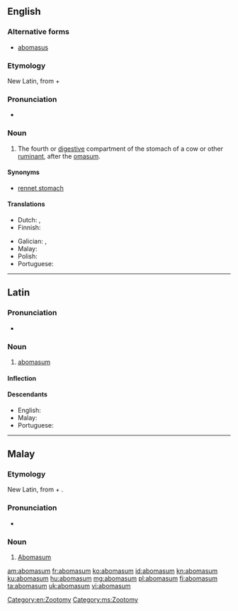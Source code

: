 ==English==

===Alternative forms===
* [[abomasus]]

===Etymology===
New Latin, from {{etyl|la|en}} {{term|ab||away from|lang=la}} + {{m|la|omāsum||tripe of a bullock}}

===Pronunciation===
* {{a|US}} {{IPA|/ˌæb.oʊˈmeɪ.səm/|lang=en}}

===Noun===
{{en-noun|abomasa}}

# {{context|anatomy|lang=en}} The fourth or [[digestive]] compartment of the stomach of a cow or other [[ruminant]], after the [[omasum]].

====Synonyms====
* [[rennet stomach]]

====Translations====
{{trans-top|fourth or digestive stomach of a ruminant}}
* Dutch: {{t|nl|leb|f}}, {{t+|nl|lebmaag|f}}
* Finnish: {{t|fi|juoksutusmaha}}
{{trans-mid}}
* Galician: {{t+|gl|abomaso|m}}, {{t|gl|calleira|f}}
* Malay: {{t|ms|abomasum}}
* Polish: {{t+|pl|trawieniec|m}}
* Portuguese: {{t+|pt|abomaso}}
{{trans-bottom}}

[[Category:en:Zootomy]]

----

==Latin==

===Pronunciation===
* {{la-pronunc|abomāsum}}

===Noun===
{{la-noun|abomāsum|abomasi|abomāsī|n|second}}

# [[#English|abomasum]]

====Inflection====
{{la-decl-2nd-N|abomās}}

====Descendants====
* English: {{l/en|abomasum}}
* Malay: {{l/ms|abomasum}}
* Portuguese: {{l/pt|abomaso}}

----

==Malay==

===Etymology===
New Latin, from {{etyl|la|ms}} {{term|ab||away from|lang=la}} + {{m|la|omāsum||tripe of a bullock}}.

===Pronunciation===
* {{IPA|/abomasum/|lang=ms}}

===Noun===
{{ms-noun|j=ابوماسوم}}

# {{context|anatomy|lang=ms}} [[abomasum#English|Abomasum]] {{gloss|fourth or digestive stomach of a ruminant}}

[[Category:ms:Zootomy]]

[[am:abomasum]]
[[fr:abomasum]]
[[ko:abomasum]]
[[id:abomasum]]
[[kn:abomasum]]
[[ku:abomasum]]
[[hu:abomasum]]
[[mg:abomasum]]
[[pl:abomasum]]
[[fi:abomasum]]
[[ta:abomasum]]
[[uk:abomasum]]
[[vi:abomasum]]